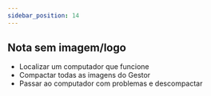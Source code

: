 ```yaml
---
sidebar_position: 14
---
```


## Nota sem imagem/logo
- Localizar um computador que funcione
- Compactar todas as imagens do Gestor
- Passar ao computador com problemas e descompactar